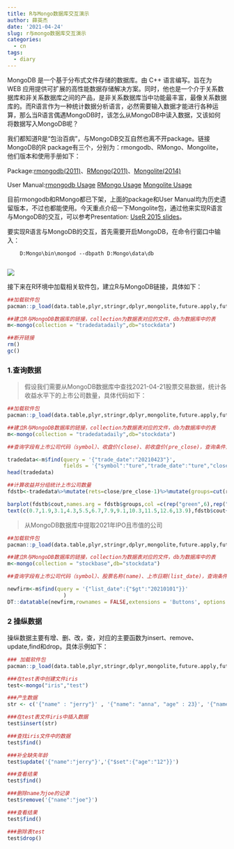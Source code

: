 ```yaml
---
title: R与Mongo数据库交互演示
author: 薛英杰
date: '2021-04-24'
slug: r与mongo数据库交互演示
categories:
  - cn
tags:
  - diary
---
```


MongoDB 是一个基于分布式文件存储的数据库。由 C++ 语言编写。旨在为 WEB 应用提供可扩展的高性能数据存储解决方案。同时，他也是一个介于关系数据库和非关系数据库之间的产品，是非关系数据库当中功能最丰富，最像关系数据库的。而R语言作为一种统计数据分析语言，必然需要输入数据才能进行各种运算，那么当R语言偶遇MongoDB时，该怎么从MongoDB中读入数据，又该如何将数据写入MongoDB呢？

我们都知道R是“包治百病”，与MongoDB交互自然也离不开package。链接MongoDB的R package有三个，分别为：rmongodb、RMongo、Mongolite，他们版本和使用手册如下：

Package:[rmongodb(2011)](https://cran.r-project.org/src/contrib/Archive/rmongodb/)、[RMongo(2011)](https://cran.r-project.org/src/contrib/Archive/RMongo/)、[Mongolite(2014)](https://cran.r-project.org/web/packages/mongolite/index.html)

User Manual:[rmongodb Usage](https://www.rdocumentation.org/packages/rmongodb/versions/1.8.0) [RMongo Usage](https://www.rdocumentation.org/packages/RMongo/versions/0.0.25/topics/RMongo-package) [Mongolite Usage](https://jeroen.github.io/mongolite/)

目前rmongodb和RMongo都已下架，上面的package和User Manual均为历史遗留版本，不过也都能使用。今天重点介绍一下Mongolite包，通过他来实现R语言与MongoDB的交互，可以参考Presentation: [UseR 2015 slides](http://jeroen.github.io/mongo-slides)。

要实现R语言与MongoDB的交互，首先需要开启MongoDB，在命令行窗口中输入：

        D:Mongo\bin\mongod --dbpath D:Mongo\data\db
        
![](/cn/2021-04-24-r与mongo数据库交互演示_files/mongs.PNG)

接下来在R环境中加载相关软件包，建立R与MongoDB链接，具体如下：
```r
##加载软件包
pacman::p_load(data.table,plyr,stringr,dplyr,mongolite,future.apply,future)

##建立R与MongoDB数据库的链接，collection为数据表对应的文件，db为数据库中的表
m<-mongo(collection = "tradedatadaily",db="stockdata")

##断开链接
rm()
gc()
```

### 1.查询数据

> 假设我们需要从MongoDB数据库中查找2021-04-21股票交易数据，统计各收益水平下的上市公司数量，具体代码如下：

```r
##加载软件包
pacman::p_load(data.table,plyr,stringr,dplyr,mongolite,future.apply,future)

##建立R与MongoDB数据库的链接，collection为数据表对应的文件，db为数据库中的表
m<-mongo(collection = "tradedatadaily",db="stockdata")

##查询字段有上市公司代码（symbol）、收盘价(close)、前收盘价(pre_close)，查询条件为交易日期(trade_date)等于2021-04-23

tradedata<-m$find(query = '{"trade_date":"20210423"}',
                  fields = '{"symbol":"ture","trade_date":"ture","close":"ture","pre_close":"ture"}')
head(tradedata)

##计算收益并分组统计上市公司数量
fdstb<-tradedata%>%mutate(rets=close/pre_close-1)%>%mutate(groups=cut(rets,c(-0.25,-0.15,-0.1,-0.05,-0.03,-.01,0,0.01,0.03,0.05,0.1,0.15,0.25),labels = c("<-15%","<-10%","<-5%","<-3%","<-1%","<0%","0%<","1%<","3%<","5%<","10%<","15%<"),right=F))%>%group_by(groups)%>%summarise(cout=n())

barplot(fdstb$cout,names.arg = fdstb$groups,col =c(rep("green",6),rep("red",6)),cex.names = 0.7,ylim = c(0,1700),axes = F)
text(c(0.7,1.9,3.1,4.3,5.5,6.7,7.9,9.1,10.3,11.5,12.6,13.9),fdstb$cout+c(8,8,8,8,15,10,10,10,10.3,9,9,9)+32,fdstb$cout,cex = 0.8)
```

> 从MongoDB数据库中提取2021年IPO且市值的公司

```r
##加载软件包
pacman::p_load(data.table,plyr,stringr,dplyr,mongolite,future.apply,future,flextable,DT)

##建立R与MongoDB数据库的链接，collection为数据表对应的文件，db为数据库中的表
m<-mongo(collection = "stockbase",db="stockdata")

##查询字段有上市公司代码（symbol）、股票名称(name)、上市日期(list_date)，查询条件为上市日期(list_date)大于2021-01-01

newfirm<-m$find(query = '{"list_date":{"$gt":"20210101"}}'
                  )
DT::datatable(newfirm,rownames = FALSE,extensions = 'Buttons', options = list(dom = 'Bfrtip',buttons = c( 'print')))
```

### 2 操纵数据

操纵数据主要有增、删、改，查，对应的主要函数为insert、remove、update,find和drop。具体示例如下：
```r
### 加载软件包
pacman::p_load(data.table,plyr,stringr,dplyr,mongolite,future.apply,future,flextable,DT)

###在test表中创建文件iris
test<-mongo("iris","test")

###产生数据
str <- c('{"name" : "jerry"}' , '{"name": "anna", "age" : 23}', '{"name": "joe"}')

###在test表文件iris中插入数据
test$insert(str)

###查找iris文件中的数据
test$find()

###补全缺失年龄
test$update('{"name":"jerry"}','{"$set":{"age":"12"}}')

###查看结果
test$find()

###删除name为joe的记录
test$remove('{"name":"joe"}')

###查看结果
test$find()

###删除表test
test$drop()





```


